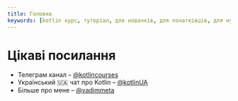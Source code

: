 ```yaml
---
title: Головна
keywords: [kotlin курс, туторіал, для новачків, для початківців, для нубів]
---
```


<Main/>

<h1>Цікаві посилання</h1>


- Телеграм канал – [@kotlincourses](https://kotlincourses.t.me)
- Український 🇺🇦 чат  про Kotlin – [@kotlinUA](https://kotlinua.t.me)
- Більше про мене – [@vadimmeta](https://vadimmeta.t.me)

<div style={{
    paddingBlockEnd: '4em'
}}/>
